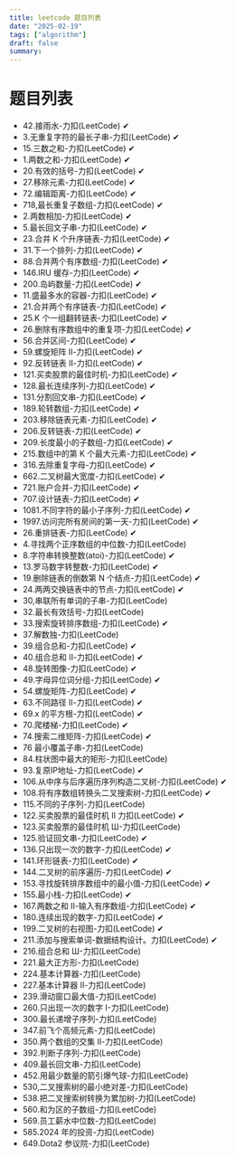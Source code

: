```yaml
---
title: leetcode 题目列表
date: "2025-02-19"
tags: ["algorithm"]
draft: false
summary:
---
```


# 题目列表

- 42.接雨水-力扣(LeetCode) ✔
- 3.无重复字符的最长子串-力扣(LeetCode) ✔
- 15.三数之和-力扣(LeetCode) ✔
- 1.两数之和-力扣(LeetCode) ✔
- 20.有效的括号-力扣(LeetCode) ✔
- 27.移除元素-力扣(LeetCode) ✔
- 72.编辑距离-力扣(LeetCode) ✔
- 718,最长重复子数组-力扣(LeetCode) ✔
- 2.两数相加-力扣(LeetCode) ✔
- 5.最长回文子串-力扣(LeetCode) ✔
- 23.合并 K 个升序链表-力扣(LeetCode) ✔
- 31.下一个排列-力扣(LeetCode) ✔
- 88.合并两个有序数组-力扣(LeetCode) ✔
- 146.IRU 缓存-力扣(LeetCode) ✔
- 200.岛屿数量-力扣(LeetCode) ✔
- 11.盛最多水的容器-力扣(LeetCode) ✔
- 21.合并两个有序链表-力扣(LeetCode) ✔
- 25.K 个一组翻转链表-力扣(LeetCode) ✔
- 26.删除有序数组中的重复项-力扣(LeetCode) ✔
- 56.合并区间-力扣(LeetCode) ✔
- 59.螺旋矩阵 Ⅱ-力扣(LeetCode) ✔
- 92.反转链表 Ⅱ-力扣(LeetCode) ✔
- 121.买卖股票的最佳时机-力扣(LeetCode) ✔
- 128.最长连续序列-力扣(LeetCode) ✔
- 131.分割回文串-力扣(LeetCode) ✔
- 189.轮转数组-力扣(LeetCode) ✔
- 203.移除链表元素-力扣(LeetCode) ✔
- 206.反转链表-力扣(LeetCode) ✔
- 209.长度最小的子数组-力扣(LeetCode) ✔
- 215.数组中的第 K 个最大元素-力扣(LeetCode) ✔
- 316.去除重复字母-力扣(LeetCode) ✔
- 662.二叉树最大宽度-力扣(LeetCode) ✔
- 721.账户合并-力扣(LeetCode) ✔
- 707.设计链表-力扣(LeetCode) ✔
- 1081.不同字符的最小子序列-力扣(LeetCode) ✔
- 1997.访问完所有房间的第一天-力扣(LeetCode) ✔
- 26.重排链表-力扣(LeetCode) ✔
- 4.寻找两个正序数组的中位数-力扣(LeetCode) 
- 8.字符串转换整数(atoi)-力扣(LeetCode) ✔
- 13.罗马数字转整数-力扣(LeetCode) ✔
- 19.删除链表的倒数第 N 个结点-力扣(LeetCode) ✔
- 24.两两交换链表中的节点-力扣(LeetCode) ✔
- 30,串联所有单词的子串-力扣(LeetCode)
- 32.最长有效括号-力扣(LeetCode) 
- 33.搜索旋转排序数组-力扣(LeetCode) ✔
- 37.解数独-力扣(LeetCode) 
- 39.组合总和-力扣(LeetCode) ✔
- 40.组合总和 Ⅱ-力扣(LeetCode) ✔
- 48.旋转图像-力扣(LeetCode) ✔
- 49.字母异位词分组-力扣(LeetCode) ✔
- 54.螺旋矩阵-力扣(LeetCode) ✔
- 63.不同路径 Ⅱ-力扣(LeetCode) ✔
- 69.x 的平方根-力扣(LeetCode) ✔
- 70.爬楼梯-力扣(LeetCode) ✔
- 74.搜索二维矩阵-力扣(LeetCode) ✔
- 76 最小覆盖子串-力扣(LeetCode)
- 84.柱状图中最大的矩形-力扣(LeetCode)
- 93.复原IP地址-力扣(LeetCode) ✔
- 106.从中序与后序遍历序列构造二叉树-力扣(LeetCode) ✔
- 108.将有序数组转换头二叉搜索树-力扣(LeetCode) ✔
- 115.不同的子序列-力扣(LeetCode) 
- 122.买卖股票的最佳时机 Ⅱ 力扣(LeetCode) ✔
- 123.买卖股票的最佳时机 Ш-力扣(LeetCode) 
- 125.验证回文串-力扣(LeetCode) ✔
- 136.只出现一次的数字-力扣(LeetCode) ✔
- 141.环形链表-力扣(LeetCode) ✔
- 144.二叉树的前序遍历-力扣(LeetCode) ✔
- 153.寻找旋转排序数组中的最小值-力扣(LeetCode) ✔
- 155.最小栈-力扣(LeetCode) ✔
- 167.两数之和 Ⅱ-输入有序数组-力扣(LeetCode) ✔
- 180.连续出现的数字-力扣(LeetCode) ✔
- 199.二叉树的右视图-力扣(LeetCode) ✔
- 211.添加与搜索单词-数据结构设计。力扣(LeetCode) ✔
- 216.组合总和 Ш-力扣(LeetCode)
- 221.最大正方形-力扣(LeetCode)
- 224.基本计算器-力扣(LeetCode)
- 227.基本计算器 Ⅱ-力扣(LeetCode)
- 239.滑动窗口最大值-力扣(LeetCode)
- 260.只出现一次的数字 I-力扣(LeetCode)
- 300.最长递增子序列-力扣(LeetCode)
- 347.前飞个高频元素-力扣(LeetCode)
- 350.两个数组的交集 Ⅱ-力扣(LeetCode)
- 392.判断子序列-力扣(LeetCode)
- 409.最长回文串-力扣(LeetCode)
- 452.用最少数量的箭引爆气球-力扣(LeetCode)
- 530,二叉搜索树的最小绝对差-力扣(LeetCode)
- 538.把二叉搜索树转换为累加树-力扣(LeetCode)
- 560.和为区的子数组-力扣(LeetCode)
- 569.员工薪水中位数-力扣(LeetCode)
- 585.2024 年的投资-力扣(LeetCode)
- 649.Dota2 参议院-力扣(LeetCode)
